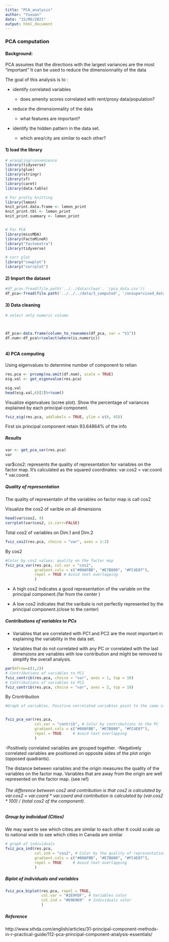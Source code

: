 ```yaml
---
title: "PCA_analysis"
author: "Yuxuan"
date: "15/06/2021"
output: html_document
---
```


### PCA computation


#### Background:
PCA assumes that the directions with the largest variances are the most "important"
It can be used to reduce the dimensionnality of the data

The goal of this analysis is to :

- identify correlated variables

  - does amenity scores correlated with rent/proxy data/population?
  
- reduce the dimensionnality of the data

  - what features are important?

- identify the hidden pattern in the data set.
 
  - which area/city are similar to each other?




#### 1) load the library

```R
# wrangling/convenience
library(tidyverse)
library(glue)
library(stringr)
library(sf)
library(caret)
library(data.table)

# For pretty knitting
library(lemon)
knit_print.data.frame <- lemon_print
knit_print.tbl <- lemon_print
knit_print.summary <- lemon_print


# For PCA
library(missMDA)
library(FactoMineR)
library("factoextra")
library(tidyverse)

# corr plot
library("cowplot")
library("corrplot")
```


#### 2) Import the dataset
```R
#df_pca<-fread(file.path('../../data/clean', '/pca_data.csv'))
df_pca<-fread(file.path('../../../data/3_computed', '/unsupervised_data.csv'))
```



#### 3) Data cleaning

```R
# select only numeric column



df_pca<-data.frame(column_to_rownames(df_pca, var = "V1"))
df.num<-df_pca%>%select(where(is.numeric))



```


#### 4) PCA computing

Using eigenvalues to determine number of component to retian 
```R
res.pca <- prcomp(na.omit(df.num), scale = TRUE)
eig.val <- get_eigenvalue(res.pca)

eig.val
head(eig.val,6)[2]%>%sum()
```

Visualize eigenvalues (scree plot). 
Show the percentage of variances explained by each principal component.
```R
fviz_eig(res.pca, addlabels = TRUE, ylim = c(0, 45))
```

First six principal component retain 93.64864% of the info


##### Results

```R
var <- get_pca_var(res.pca)
var
```
var$cos2: represents the quality of representation for variables on the factor map. It’s calculated as the squared coordinates: var.cos2 = var.coord * var.coord.





##### Quality of representation

The quality of representatin of the variables on factor map is call cos2

Visualize the cos2 of varible on all dimensions 
```R
head(var$cos2, 4)
corrplot(var$cos2, is.corr=FALSE)
```
Total cos2 of variables on Dim.1 and Dim.2

```R
fviz_cos2(res.pca, choice = "var", axes = 1:2)

```

By cos2
```R
#Color by cos2 values: quality on the factor map
fviz_pca_var(res.pca, col.var = "cos2",
             gradient.cols = c("#00AFBB", "#E7B800", "#FC4E07"), 
             repel = TRUE # Avoid text overlapping
             )


```

- A high cos2 indicates a good representation of the variable on the principal component.(far from the center )

- A low cos2 indicates that the varibale is not perfectly represented by the principal component.(close to the center)

##### Contributions of variables to PCs

- Variables that are correlated with PC1  and PC2 are the most important in explaining the variability in the data set.

- Variables that do not correlated with any PC or correlated with the last dimensions are variables with low contribution and might be removed to simplify the overall analysis.

```R
par(mfrow=c(1,2))
# Contributions of variables to PC1
fviz_contrib(res.pca, choice = "var", axes = 1, top = 10)
# Contributions of variables to PC2
fviz_contrib(res.pca, choice = "var", axes = 2, top = 10)

```


By Crontribution 
```R
#Graph of variables. Positive correlated variables point to the same side of the plot. Negative correlated variables point to opposite sides of the graph.


fviz_pca_var(res.pca,
             col.var = "contrib", # Color by contributions to the PC
             gradient.cols = c("#00AFBB", "#E7B800", "#FC4E07"),
             repel = TRUE     # Avoid text overlapping
             )
```

-Positively correlated variables are grouped together.
-Negatively correlated variables are positioned on opposite sides of the plot origin (opposed quadrants).

The distance between variables and the origin measures the quality of the variables on the factor map. Variables that are away from the origin are well represented on the factor map. (see ref)



###### The difference between cos2 and contribution is that cos2 is calculated by var.cos2 = var.coord * var.coord and contribution is calculated by (var.cos2 * 100) / (total cos2 of the component).


##### Group by individual (Cities)

We may want to see which cities are similar to each other
It could scale up to national wide to see which cities in Canada are similar 



```R
# graph of individuals
fviz_pca_ind(res.pca,
             col.ind = "cos2", # Color by the quality of representation
             gradient.cols = c("#00AFBB", "#E7B800", "#FC4E07"),
             repel = TRUE     # Avoid text overlapping
             )
```



##### Biplot of individuals and variables

```R
fviz_pca_biplot(res.pca, repel = TRUE,
                col.var = "#2E9FDF", # Variables color
                col.ind = "#696969"  # Individuals color
                )
```

##### Reference
http://www.sthda.com/english/articles/31-principal-component-methods-in-r-practical-guide/112-pca-principal-component-analysis-essentials/


